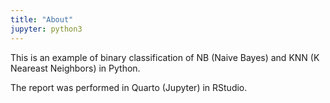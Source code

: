 ```yaml
---
title: "About"
jupyter: python3
---
```


This is an example of binary classification of NB (Naive Bayes) and KNN (K Neareast Neighbors) in Python. 

The report was performed in Quarto (Jupyter) in RStudio.

